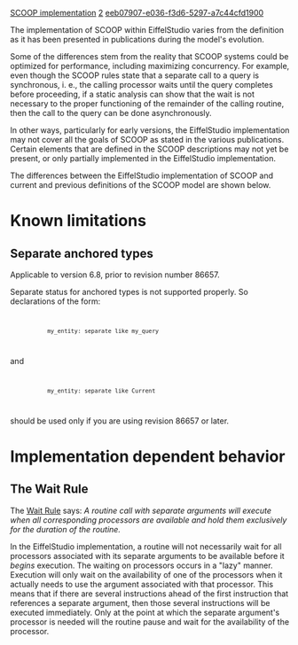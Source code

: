[[Property:title|SCOOP implementation]]
[[Property:weight|2]]
[[Property:uuid|eeb07907-e036-f3d6-5297-a7c44cfd1900]]
{{UnderConstruction}}


The implementation of SCOOP within EiffelStudio varies from the definition as it has been presented in publications during the model's evolution. 

Some of the differences stem from the reality that SCOOP systems could be optimized for performance, including maximizing concurrency. For example, even though the SCOOP rules state that a separate call to a query is synchronous, i. e., the calling processor waits until the query completes before proceeding, if a static analysis can show that the wait is not necessary to the proper functioning of the remainder of the calling routine, then the call to the query can be done asynchronously. 

In other ways, particularly for early versions, the EiffelStudio implementation may not cover all the goals of SCOOP as stated in the various publications. Certain elements that are defined in the SCOOP descriptions may not yet be present, or only partially implemented in the EiffelStudio implementation.  

The differences between the EiffelStudio implementation of SCOOP and current and previous definitions of the SCOOP model are shown below.


=Known limitations=

==Separate anchored types==

Applicable to version 6.8, prior to revision number 86657. 

Separate status for anchored types is not supported properly. So declarations of the form:

<code>
            my_entity: separate like my_query
</code>
 
and

<code>
            my_entity: separate like Current
</code>

should be used only if you are using revision 86657 or later. 



=Implementation dependent behavior=

==The Wait Rule==

The [[Concurrent Eiffel with SCOOP#Access to shared resources|Wait Rule]] says: ''A routine call with separate arguments will execute when all corresponding processors are available and hold them exclusively for the duration of the routine.''

In the EiffelStudio implementation, a routine will not necessarily wait for all processors associated with its separate arguments to be available before it ''begins'' execution. The waiting on processors occurs in a "lazy" manner. Execution will only wait on the availability of one of the processors when it actually needs to use the argument associated with that processor. This means that if there are several instructions ahead of the first instruction that references a separate argument, then those several instructions will be executed immediately. Only at the point at which the separate argument's processor is needed will the routine pause and wait for the availability of the processor.





